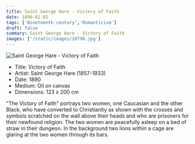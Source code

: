 ```yaml
---
title: Saint George Hare - Victory of Faith
date: 1890-01-01
tags: ['Nineteenth century','Romanticism']
draft: false
summary: Saint George Hare - Victory of Faith
images: ['/static/images/10796.jpg']
---
```


![Saint George Hare - Victory of Faith](/static/images/10796.jpg)

* Title: Victory of Faith
* Artist: Saint George Hare (1857-1933)
* Date: 1890
* Medium: Oil on canvas
* Dimensions: 123 x 200 cm

"The Victory of Faith" portrays two women, one Caucasian and the other Black, who have converted to Christianity as shown with the crosses and symbols scratched on the wall above their heads and who are prisoners for their newfound religion. The two women are peacefully asleep on a bed of straw in their dungeon. In the background two lions within a cage are glaring at the two women through its bars.
